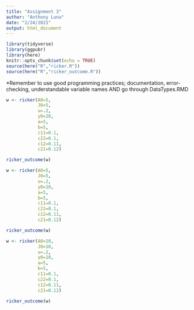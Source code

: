 ```yaml
---
title: "Assignment 3"
author: "Anthony Luna"
date: "2/24/2021"
output: html_document
---
```


```r
library(tidyverse)
library(ggpubr)
library(here)
knitr::opts_chunk$set(echo = TRUE)
source(here("R","ricker.R"))
source(here("R","ricker_outcome.R"))
```


*Remember to use good programming practices; documentation, error-checking, understandable variable names
AND go through DataTypes.RMD
```r
w <- ricker(A0=5,
            J0=5,
            u=.2,
            y0=20,
            a=5,
            b=5,
            c11=0.1,
            c22=0.1,
            c12=0.11,
            c21=0.12)

```

```r

ricker_outcome(w)


```


```r
w <- ricker(A0=5,
            J0=5,
            u=.2,
            y0=10,
            a=5,
            b=5,
            c11=0.1,
            c22=0.1,
            c12=0.11,
            c21=0.12)

```

```r

ricker_outcome(w)


```


```r
w <- ricker(A0=10,
            J0=10,
            u=.2,
            y0=10,
            a=5,
            b=5,
            c11=0.1,
            c22=0.1,
            c12=0.11,
            c21=0.12)

```

```r

ricker_outcome(w)


```